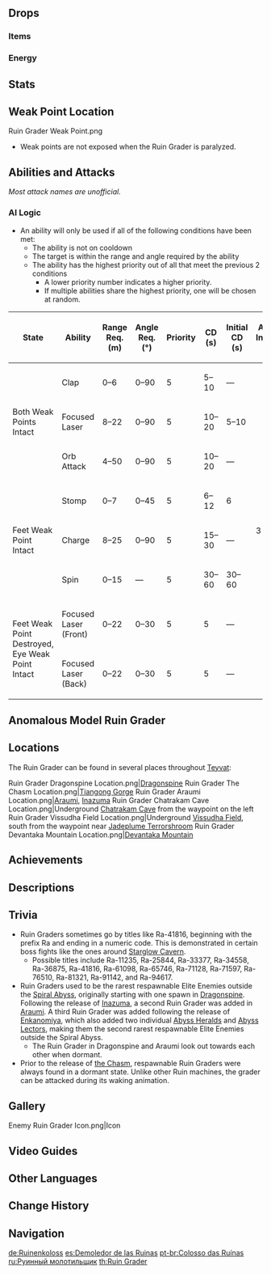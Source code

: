 {{Enemy Infobox
|image    = Enemy Ruin Grader.png
|weakpoint = yes
|family   = Automatons
|title    = Ominous Field Tiller
|group    = Humanoid Ruin Machines
|type     = Elite Enemies
|location = [[Dragonspine]]<br />[[Inazuma]]
}}
{{Enemy Intro}}

==Drops==
===Items===
{{Drops Table|type=Ruin Grader}}

===Energy===
{{Energy Drops
|hp1   = 75
|o1    = 1
|p1    = 1
|hp2   = 50
|o2    = 1
|p2    = 1
|hp3   = 25
|o3    = 1
|p3    = 1
|hp4   = 0
|o4    = 1
}}

==Stats==
{{Enemy Stats
|phys_res     = 70%
|hp_ratio     = 9
|hp_type      = 1
|atk_ratio    = 7
}}

==Weak Point Location==
<gallery>
Ruin Grader Weak Point.png
</gallery>
* Weak points are not exposed when the Ruin Grader is paralyzed.

==Abilities and Attacks==
''Most attack names are unofficial.''
{{Enemy Attacks
|name_1 = Clap
|desc_1 = Performs a clapping motion dealing '''50% ATK''' as {{Color|Physical DMG}} to nearby players, then fires a laser beam in front of it at a fixed angle which deals '''80% ATK''' as {{Color|Physical DMG}}. The core in its head is exposed for as long as it fires the beam.
|strat_1 = The clap can be dodged by moving to the side, while the laser beam can be dodged by remaining in close range.

|name_2 = Stomp
|desc_2 = Stomps one of their feet, dealing '''40% ATK''' as {{Color|AoE Physical DMG}} to close by players. This is then followed up with a shockwave from the same foot, dealing '''70% ATK''' as {{Color|AoE Physical DMG}} in a larger area. The cores in both feet are briefly exposed before the follow-up shockwave attack.

|name_3 = Spin
|desc_3 = Spins the upper half of its body and marches towards the player, rapidly dealing '''60% ATK''' as  {{Color|AoE Physical DMG}} over a period of time. The cores in both feet are briefly exposed right before and after the attack.

|name_4 = Charge
|desc_4 = If the player stays too far, the Ruin Grader will charge in one direction towards the player, dealing '''30% ATK''' as {{Color|Physical DMG}} on hit. This briefly exposes the cores in both feet right before and after the attack.

|name_5 = Focused Laser
|desc_5 = Fires a laser beam directly at the current character, rapidly dealing '''40% ATK''' as {{Color|Physical DMG}}. It will adjust the firing angle if its current target moves and will preemptively cancel the attack if the target is outside of its firing arc. The core in its head is exposed before the attack and for as long as if fires the beam. Additionally, it may perform this attack if the cores both feet are disabled, but not the core in its head.
|strat_5 = The focused laser beam is unable to be aimed in melee range. Moving close to the Ruin Grader will effectively end this attack.

|name_6 = Orb Attack
|desc_6 = Fires three orbs which will try to land in a triangle formation around the player. These orbs stay on the ground for about 9 seconds and deal '''16% ATK''' as {{Color|Physical DMG}} on contact. This exposes the core in its head for the duration of this attack.

|name_7 = Brush-Off Attack
|desc_7 = Extends both arms out toward the ground and energizes its laser beam, quickly spinning and firing its beam in a moderate AoE around itself, dealing '''100% ATK''' as {{Color|Physical DMG}}. This attack is only performed if all of its cores are disabled at once.

|name_8 = Paralyzed
|desc_8 = When performing certain attacks, some of its weak points will be exposed at its legs or its eye. Attacking exposed weak points will interrupt the Ruin Grader's current attack. Successfully damaging a weak point twice will temporarily disable that weak point for around 20 seconds, after which it will become operational again. Additionally, the Ruin Grader cannot perform certain attacks if the associated weak point it exposes for those attacks are down. If both weak points are disabled, the Ruin Grader will enter a fully-disabled state.
|file_8 = Ruin Grader Stunned
}}

===AI Logic===
{{See also|Cooldown#Enemy Cooldowns}}
* An ability will only be used if all of the following conditions have been met:
** The ability is not on cooldown
** The target is within the range and angle required by the ability
** The ability has the highest priority out of all that meet the previous 2 conditions
*** A lower priority number indicates a higher priority.
*** If multiple abilities share the highest priority, one will be chosen at random.

{| class="wikitable"
! State !! Ability !!  style="width:80px" | Range Req. (m) !! Angle Req. (°) !! Priority !! style="width:80px" | CD (s) !! Initial CD (s) !! Action Interval (s) !! Triggers Act. Int.
|-
| rowspan="3" | Both Weak Points Intact || Clap || 0–6 || 0–90 || 5 || 5–10 || &mdash; || rowspan="8" | 3 || {{check|yes}}
|-
| Focused Laser || 8–22 || 0–90 || 5 || 10–20 || 5–10 || {{check|yes}}
|-
| Orb Attack || 4–50 || 0–90 || 5 || 10–20 || &mdash; || {{check|yes}}
|-
| rowspan="3" | Feet Weak Point Intact || Stomp || 0–7 || 0–45 || 5 || 6–12 || 6 || {{check|yes}}
|-
| Charge || 8–25 || 0–90 || 5 || 15–30 || &mdash; || {{check|no}}
|-
| Spin || 0–15 || &mdash; || 5 || 30–60 || 30–60 || {{check|yes}}
|-
| rowspan="2" | Feet Weak Point Destroyed, Eye Weak Point Intact || Focused Laser (Front) || 0–22 || 0–30 || 5 || 5 || &mdash; || {{check|yes}}
|-
| Focused Laser (Back) || 0–22 || 0–30 || 5 || 5 || &mdash; || {{check|yes}}
|}

==Anomalous Model Ruin Grader==
{{Main|Anomalous Model Ruin Grader}}

==Locations==
The Ruin Grader can be found in several places throughout [[Teyvat]]:
<gallery>
Ruin Grader Dragonspine Location.png|[[Dragonspine]]
Ruin Grader The Chasm Location.png|[[Tiangong Gorge]]
Ruin Grader Araumi Location.png|[[Araumi]], [[Inazuma]]
Ruin Grader Chatrakam Cave Location.png|Underground [[Chatrakam Cave]] from the waypoint on the left
Ruin Grader Vissudha Field Location.png|Underground [[Vissudha Field]], south from the waypoint near [[Jadeplume Terrorshroom]]
Ruin Grader Devantaka Mountain Location.png|[[Devantaka Mountain]]
</gallery>

==Achievements==
{{Achievement Topic Table|topic=Ruin Grader}}

==Descriptions==
{{Description|An ancient humanoid war machine.<br />Their form is similar to that of [[Ruin Guard]]s, but is more distorted and more powerful. Energy cores have been installed in both its legs, as though to power its overly heavy form.|[[Archive]]}}

==Trivia==
* Ruin Graders sometimes go by titles like Ra-41816, beginning with the prefix Ra and ending in a numeric code. This is demonstrated in certain boss fights like the ones around [[Starglow Cavern]].
** Possible titles include Ra-11235, Ra-25844, Ra-33377, Ra-34558, Ra-36875, Ra-41816, Ra-61098, Ra-65746, Ra-71128, Ra-71597, Ra-76510, Ra-81321, Ra-91142, and Ra-94617.
* Ruin Graders used to be the rarest respawnable Elite Enemies outside the [[Spiral Abyss]], originally starting with one spawn in [[Dragonspine]]. Following the release of [[Inazuma]], a second Ruin Grader was added in [[Araumi]]. A third Ruin Grader was added following the release of [[Enkanomiya]], which also added two individual [[Abyss Heralds]] and [[Abyss Lectors]], making them the second rarest respawnable Elite Enemies outside the Spiral Abyss.
**The Ruin Grader in Dragonspine and Araumi look out towards each other when dormant.
* Prior to the release of [[The Chasm/Underground Mines|the Chasm]], respawnable Ruin Graders were always found in a dormant state. Unlike other Ruin machines, the grader can be attacked during its waking animation.

==Gallery==
<gallery>
Enemy Ruin Grader Icon.png|Icon
</gallery>

==Video Guides==
{{EVT
|video1   = https://youtu.be/UDS07jOv_u4
|caption2 = Strategy Guide - How to easily beat

|video2   = https://youtu.be/Ldiuic8A57g
|caption3 = Secret Achievement Guide
}}

==Other Languages==
{{Other Languages
|en      = Ruin Grader
|zhs     = 遗迹重机
|zhs_rm  = Yíjì Zhòngjī
|zht     = 遺蹟重機
|zht_rm  = Yíjī Zhòngjī
|zh_tl   = Ruin Heavy Machine
|ja      = {{Rubi|遺|い|跡|せき|重|じゅう|機|き}}
|ja_rm   = Iseki Juuki
|ja_tl   = Ruin Heavy Machinery
|ko      = {{tt|파멸|破滅}}의 {{tt|유적|遺蹟}} 가디언
|ko_rm   = Pamyeol-ui Yujeok Gadieon
|ko_tl   = Ruin Guardian of Destruction
|es      = Demoledor de las Ruinas
|es_tl   = Demolisher of the Ruins
|fr      = Colosse des ruines
|fr_tl   = Ruin Colossus
|ru      = Руинный молотильщик
|ru_tl   = Ruin Thrasher
|th      = Ruin Grader
|vi      = Cần Cẩu Di Tích
|vi_tl   = Ruin Crane
|de      = Ruinenkoloss
|de_tl   = Ruin Colossus
|id      = Ruin Grader
|pt      = Colosso das Ruínas
|pt_tl   = Colossus of the Ruins
|tr      = Harabe Ezicisi
|tr_tl   = 
|it      = Colosso delle rovine
|it_tl   = 
}}

==Change History==
{{Change History|1.2}}

==Navigation==
{{Enemy Navbox|type=Elite}}

[[de:Ruinenkoloss]]
[[es:Demoledor de las Ruinas]]
[[pt-br:Colosso das Ruínas]]
[[ru:Руинный молотильщик]]
[[th:Ruin Grader]]
